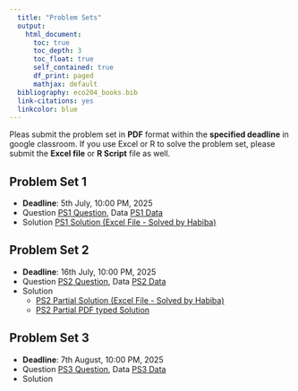 ```yaml
---
  title: "Problem Sets"
  output: 
    html_document:
      toc: true
      toc_depth: 3
      toc_float: true
      self_contained: true
      df_print: paged
      mathjax: default
  bibliography: eco204_books.bib  
  link-citations: yes
  linkcolor: blue
---
```

  
Pleas submit the problem set in **PDF** format within the **specified deadline** in google classroom. If you use Excel or R to solve the problem set, please submit the **Excel file** or **R Script** file as well.

## Problem Set 1

- **Deadline**: 5th July, 10:00 PM, 2025
- Question [PS1 Question](problem_sets/ps_1/PS_1.pdf), Data [PS1 Data](problem_sets/ps_1/data/Student_Lunch.xlsx)
- Solution [PS1 Solution (Excel File - Solved by Habiba)](problem_sets/ps_1/solutions/PS_1_soln.xlsx)

## Problem Set 2

- **Deadline**: 16th July, 10:00 PM, 2025
- Question [PS2 Question](problem_sets/ps_2/PS_2.pdf), Data [PS2 Data](problem_sets/ps_2/data_file/Student_Satisfaction.xlsx)
- Solution 
  - [PS2 Partial Solution (Excel File - Solved by Habiba)](problem_sets/ps_2/solutions/PS_2_soln.xlsx)
  - [PS2 Partial PDF typed Solution](problem_sets/ps_2/solutions/PS_2_soln.pdf)

## Problem Set 3
- **Deadline**: 7th August, 10:00 PM, 2025
- Question [PS3 Question](problem_sets/ps_3/PS_3.pdf), Data [PS3 Data](problem_sets/ps_3/data_file/data_msales_aprice.xlsx)
- Solution 

<div style="height:10cm;"></div>
